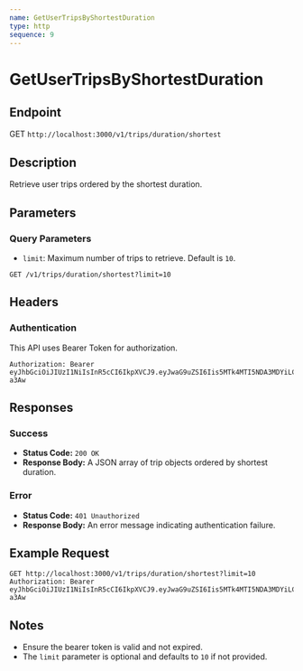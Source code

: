 ```yaml
---
name: GetUserTripsByShortestDuration
type: http
sequence: 9
---
```


# GetUserTripsByShortestDuration

## Endpoint

GET `http://localhost:3000/v1/trips/duration/shortest`

## Description

Retrieve user trips ordered by the shortest duration.

## Parameters

### Query Parameters

- `limit`: Maximum number of trips to retrieve. Default is `10`.

```http
GET /v1/trips/duration/shortest?limit=10
```

## Headers

### Authentication

This API uses Bearer Token for authorization.

```http
Authorization: Bearer eyJhbGciOiJIUzI1NiIsInR5cCI6IkpXVCJ9.eyJwaG9uZSI6Iis5MTk4MTI5NDA3MDYiLCJ1aWQiOiI1Z2VhcGdhcHhzIn0.yNyKfoOQouzSNDwp_5rJ9CAEMVJo5uqueJHNpG-a3Aw
```

## Responses

### Success

- **Status Code:** `200 OK`
- **Response Body:** A JSON array of trip objects ordered by shortest duration.

### Error

- **Status Code:** `401 Unauthorized`
- **Response Body:** An error message indicating authentication failure.

## Example Request

```http
GET http://localhost:3000/v1/trips/duration/shortest?limit=10
Authorization: Bearer eyJhbGciOiJIUzI1NiIsInR5cCI6IkpXVCJ9.eyJwaG9uZSI6Iis5MTk4MTI5NDA3MDYiLCJ1aWQiOiI1Z2VhcGdhcHhzIn0.yNyKfoOQouzSNDwp_5rJ9CAEMVJo5uqueJHNpG-a3Aw
```

## Notes

- Ensure the bearer token is valid and not expired.
- The `limit` parameter is optional and defaults to `10` if not provided.
